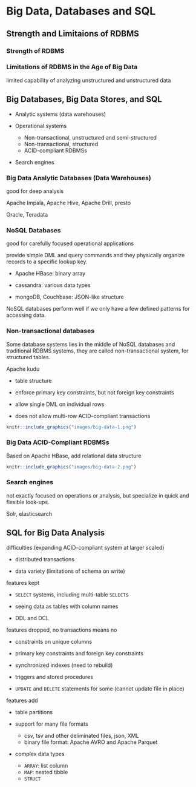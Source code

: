 
# Big Data, Databases and SQL

## Strength and Limitaions of RDBMS 

### Strength of RDBMS

### Limitations of RDBMS in the Age of Big Data 

limited capability of analyzing unstructured and unstructured data

## Big Databases, Big Data Stores, and SQL 

- Analytic systems (data warehouses)

- Operational systems 
  - Non-transactional, unstructured and semi-structured   
  - Non-transactional, structured
  - ACID-compliant RDBMSs
  
- Search engines 


### Big Data Analytic Databases (Data Warehouses)


good for deep analysis

Apache Impala, Apache Hive, Apache Drill, presto

Oracle, Teradata



### NoSQL Databases 

good for carefully focused operational applications 

provide simple DML and query commands and they physically organize records to a specific lookup key. 

- Apache HBase: binary array

- cassandra: various data types

- mongoDB, Couchbase: JSON-like structure 

NoSQL databases perform well if we only have a few defined patterns for accessing data. 



### Non-transactional databases

Some database systems lies in the middle of NoSQL databases and traditional RDBMS systems, they are called non-transactional system, for structured tables.

Apache kudu

- table structure 

- enforce primary key constraints, but not foreign key constraints 

- allow single DML on individual rows 

- does not allow multi-row ACID-compliant transactions

```r
knitr::include_graphics("images/big-data-1.png")
```


### Big Data ACID-Compliant RDBMSs


Based on Apache HBase, add relational data structure 


```r
knitr::include_graphics("images/big-data-2.png")
```

### Search engines 

not exactly focused on operations or analysis, but specialize in quick and flexible look-ups. 

Solr, elasticsearch

## SQL for Big Data Analysis 

difficulties (expanding ACID-compliant system at larger scaled) 

- distributed transactions 

- data variety (limitations of schema on write)


features kept 

- `SELECT` systems, including multi-table `SELECT`s

- seeing data as tables with column names 

- DDL and DCL


features dropped, no transactions means no 

- constraints on unique columns 

- primary key constraints and foreign key constraints

- synchronized indexes (need to rebuild)

- triggers and stored procedures  

- `UPDATE` and `DELETE` statements for some (cannot update file in place)

features add 

- table partitions 

- support for many file formats 
  - csv, tsv and other deliminated files, json, XML
  - binary file format: Apache AVRO and Apache Parquet

- complex data types 
  - `ARRAY`: list column 
  - `MAP`: nested tibble 
  - `STRUCT`






